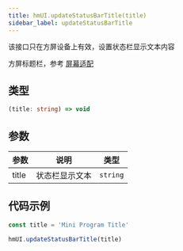 ```yaml
---
title: hmUI.updateStatusBarTitle(title)
sidebar_label: updateStatusBarTitle
---
```


该接口只在方屏设备上有效，设置状态栏显示文本内容

方屏标题栏，参考 [屏幕适配](../../../guides/best-practice/multi-screen-adaption.mdx)

## 类型

```ts
(title: string) => void
```

## 参数

| 参数  | 说明           | 类型     |
| ----- | -------------- | -------- |
| title | 状态栏显示文本 | `string` |

## 代码示例

```js
const title = 'Mini Program Title'

hmUI.updateStatusBarTitle(title)
```
